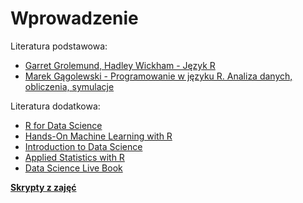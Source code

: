 # Wprowadzenie {.unnumbered}

Literatura podstawowa:

- [Garret Grolemund, Hadley Wickham - Język R](https://helion.pl/ksiazki/jezyk-r-kompletny-zestaw-narzedzi-dla-analitykow-danych-hadley-wickham-garrett-grolemund,jezrko.htm)
- [Marek Gągolewski - Programowanie w języku R. Analiza danych, obliczenia, symulacje](http://www.gagolewski.com/publications/programowanier/)

Literatura dodatkowa:

- [R for Data Science](http://r4ds.had.co.nz/)
- [Hands-On Machine Learning with R](https://bradleyboehmke.github.io/HOML/)
- [Introduction to Data Science](https://ubc-dsci.github.io/introduction-to-datascience/)
- [Applied Statistics with R](https://daviddalpiaz.github.io/appliedstats/)
- [Data Science Live Book](https://livebook.datascienceheroes.com/)

**[Skrypty z zajęć](https://github.com/lwawrowski/cdv_bigdata)**
